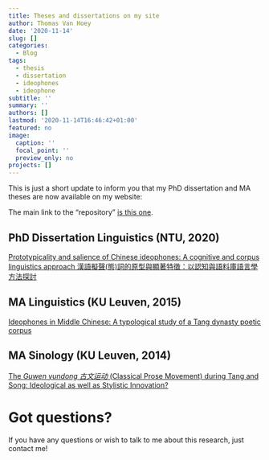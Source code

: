 ```yaml
---
title: Theses and dissertations on my site
author: Thomas Van Hoey
date: '2020-11-14'
slug: []
categories:
  - Blog
tags:
  - thesis
  - dissertation
  - ideophones
  - ideophone
subtitle: ''
summary: ''
authors: []
lastmod: '2020-11-14T16:46:42+01:00'
featured: no
image:
  caption: ''
  focal_point: ''
  preview_only: no
projects: []
---
```


This is just a short update to inform you that my PhD dissertation and MA theses are now available on my website:

The main link to the "repository" [is this one](https://www.thomasvanhoey.com/single/theses.html).

## PhD Dissertation Linguistics (NTU, 2020)

[Prototypicality and salience of Chinese ideophones: A cognitive and corpus linguistics approach 漢語擬聲(態)詞的原型與顯著特徵：以認知與語料庫語言學方法探討](/files/DISSERTATION.pdf)

## MA Linguistics (KU Leuven, 2015)

[Ideophones in Middle Chinese: A typological study of a Tang dynasty poetic corpus](/files/MA_linguistics.pdf)

## MA Sinology (KU Leuven, 2014)

[The *Guwen yundong 古文运动 *(Classical Prose Movement) during Tang and Song: Ideological as well as Stylistic Innovation?](/files/MA_sinology.pdf)


# Got questions?

If you have any questions or wish to talk to me about this research, just contact me!























